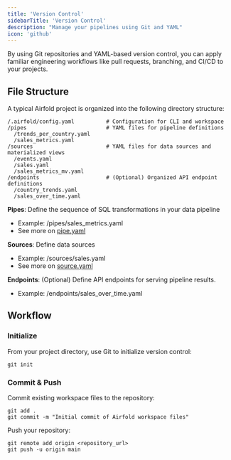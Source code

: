```yaml
---
title: 'Version Control'
sidebarTitle: 'Version Control'
description: "Manage your pipelines using Git and YAML"
icon: 'github'
---
```


By using Git repositories and YAML-based version control, you can apply familiar engineering workflows like pull requests, branching, and CI/CD to your projects.

## File Structure
A typical Airfold project is organized into the following directory structure:
```
/.airfold/config.yaml          # Configuration for CLI and workspace
/pipes                         # YAML files for pipeline definitions
  /trends_per_country.yaml
  /sales_metrics.yaml
/sources                       # YAML files for data sources and materialized views
  /events.yaml
  /sales.yaml
  /sales_metrics_mv.yaml
/endpoints                     # (Optional) Organized API endpoint definitions
  /country_trends.yaml
  /sales_over_time.yaml
```

**Pipes**: Define the sequence of SQL transformations in your data pipeline
- Example: /pipes/sales_metrics.yaml
- See more on [pipe.yaml](/workspace_files/pipe_yaml)

**Sources**: Define data sources
- Example: /sources/sales.yaml
- See more on [source.yaml](/workspace_files/source_yaml)

**Endpoints**: (Optional) Define API endpoints for serving pipeline results.
- Example: /endpoints/sales_over_time.yaml

## Workflow

### Initialize

From your project directory, use Git to initialize version control:

```
git init
```

### Commit & Push

Commit existing workspace files to the repository:

```
git add .
git commit -m "Initial commit of Airfold workspace files"
```

Push your repository:

```
git remote add origin <repository_url>
git push -u origin main
```